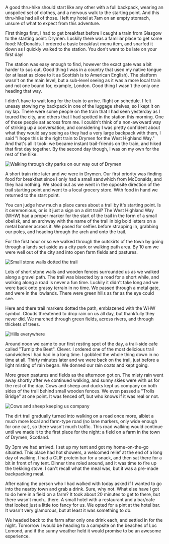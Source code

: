 A good thru-hike should start like any other with a full backpack, wearing an
unspoiled set of clothes, and a nervous walk to the starting point. And this
thru-hike had all of those. I left my hotel at 7am on an empty stomach, unsure
of what to expect from this adventure.

<Stats gain="671" garmin="8811335007" loss="723" miles="10.8" steps="41335" />

First things first, I had to get breakfast before I caught a train from Glasgow
to the starting point: Drymen. Luckily there was a familiar place to get some
food: McDonalds. I ordered a basic breakfast menu item, and snarfed it down as
I quickly walked to the station. You don't want to be late on your first day!

The station was easy enough to find, however the exact gate was a bit harder
to sus out. Good thing I was in a country that used my native tongue (or at
least as close to it as Scottish is to American English). The platform wasn't on
the main level, but a sub-level seeing as it was a more local train and not one
bound for, example, London. Good thing I wasn't the only one heading that way.

I didn't have to wait long for the train to arrive. Right on schedule. I felt
uneasy stowing my backpack in one of the luggage shelves, so I kept it on my lap.
There were some people on the train that I had seen yesterday as I toured the
city, and others that I had spotted in the station this morning. One of those
people sat across from me. I couldn't think of a non-awkward way of
striking up a conversation, and considering I was pretty confident about what
they would say seeing as they had a very large backpack with them, I said
"I hope this is the right train to Drymen for the West Highland Way." And that's
all it took: we became instant trail-friends on the train, and hiked that first
day together. By the second day though, I was on my own for the rest of the hike.

![Walking through city parks on our way out of Drymen](2022/05/07/2f3b55a9-5d2d-4070-a380-3f962c6934d8.jpeg)

A short train ride later and we were in Drymen. Our first priority was finding
food for breakfast since I only had a small sandwhich from McDonalds, and they
had nothing. We stood out as we went in the opposite direction of the trail
starting point and went to a local grocery store. With food in hand we returned
to the start point.

You can judge how much a place cares about a trail by it's starting point. Is it
ceremonious, or is it just a sign on a dirt trail? The West Highland Way (WHW)
had a proper marker for the start of the trail in the form of a small obelisk,
and an archway with the name of the trail in big bold letters on a metal banner
across it. We posed for selfies before strapping in, grabbing our poles, and
heading through the arch and onto the trail.

For the first hour or so we walked through the outskirts of the town by going
through a lands set aside as a city park or walking path area. By 10 am we were
well out of the city and into open farm fields and pastures.

![Small stone walls dotted the trail](2022/05/07/d8992213-253a-4ae3-887a-edf8e8a6f489.jpeg)

Lots of short stone walls and wooden fences surrounded us as we walked along a
gravel path. The trail was bisected by a road for a short while, and walking
along a road is never a fun time. Luckily it didn't take long and we were back
onto grassy terrain in no time. We passed through a metal gate, and were in
the lowlands. There were green hills as far as the eye could see.

Here and there trail markers dotted the path, emblazened with the WHW symbol.
Clouds threatened to drop rain on us all day, but thankfully they never did.
We marched through green fields, across rivers, and through thickets of trees.

![Hills everywhere](2022/05/07/99ae4cfd-2a1d-40fe-bc8c-71ac9b4125e6.jpeg)

Around noon we came to our first resting spot of the day, a trail-side cafe
called "Turnip the Beet". Clever. I ordered one of the most delicious trail
sandwiches I had had in a long time. I gobbled the whole thing down in no time
at all. Thirty minutes later and we were back on the trail, just before a light
misting of rain began. We donned our rain coats and kept going.

More green pastures and fields as the afternoon got on. The misty rain went away
shortly after we continued walking, and sunny skies were with us for the rest
of the day. Cows and sheep and ducks kept us company on both sides of the trail
behind small wooden fences. We even passed a "Trolls Bridge" at one point. It
was fenced off, but who knows if it was real or not.

![Cows and sheep keeping us company](2022/05/07/6e0cdfe6-a4d4-4acf-8990-e067ec56f51b.jpeg,2022/05/07/14b12595-9056-4f84-9acf-fb22646190b3.jpeg)

The dirt trail gradually turned into walking on a road once more, albiet a much
more local and farm-type road (no lane markers, only wide enough for one car), so
there wasn't much traffic. This road walking would continue until we made it to
the first place for the night: a field on a farm in the town of Drymen, Scotland.

By 3pm we had arrived. I set up my tent and got my home-on-the-go situated. This
place had hot showers, a welcomed relief at the end of a long day of walking. I
had a CLIF protein bar for a snack, and then sat there for a bit in front of
my tent. Dinner time roled around, and it was time to fire up the trekking stove.
I can't recall what the meal was, but it was a pre-made backpacking meal.

After eating the person who I had walked with today asked if I wanted to go
into the nearby town and grab a drink. Sure, why not. What else have I got to
do here in a field on a farm? It took about 20 minutes to get to there, but
there wasn't much...there. A small hotel with a restaurant and a bar/cafe that
looked just a little too fancy for us. We opted for a pint at the hotel bar. It
wasn't very glamorous, but at least it was something to do.

We headed back to the farm after only one drink each, and settled in for the
night. Tomorrow I would be heading to a campsite on the beaches of Loc Lomond,
and if the sunny weather held it would promise to be an awesome experience.
